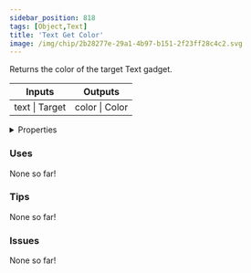 ```yaml
---
sidebar_position: 818
tags: [Object,Text]
title: 'Text Get Color'
image: /img/chip/2b28277e-29a1-4b97-b151-2f23ff28c4c2.svg
---
```


Returns the color of the target Text gadget.



<IChip uuid="2b28277e-29a1-4b97-b151-2f23ff28c4c2"/>

<table><thead><tr><th>Inputs</th><th>Outputs</th></tr></thead><tbody><tr><td>text | Target</td><td>color | Color</td></tr></tbody></table>

<details>
  <summary>Properties</summary>
  <div>
    <div>
    <table>
      <tbody>
        <tr>
          <td>Is beta required?</td>
          <td>No</td>
        </tr>
        <tr>
          <td>Is chip a trolling risk?</td>
          <td>No</td>
        </tr>
        <tr>
          <td>Is chip a role assignment risk?</td>
          <td>No</td>
        </tr>
        <tr>
          <td>Chip UUID</td>
          <td>2b28277e-29a1-4b97-b151-2f23ff28c4c2</td>
        </tr>
        <tr>
          <td>Room availability</td>
          <td>Available everywhere</td>
        </tr>
      </tbody>
    </table>
    </div>
  </div>
</details>

### Uses

None so far!

### Tips

None so far!

### Issues

None so far!